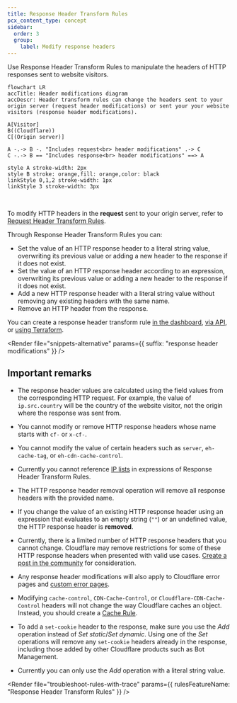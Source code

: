 ```yaml
---
title: Response Header Transform Rules
pcx_content_type: concept
sidebar:
  order: 3
  group:
    label: Modify response headers
---
```



Use Response Header Transform Rules to manipulate the headers of HTTP responses sent to website visitors.

```mermaid
flowchart LR
accTitle: Header modifications diagram
accDescr: Header transform rules can change the headers sent to your origin server (request header modifications) or sent your your website visitors (response header modifications).

A[Visitor]
B((Cloudflare))
C[(Origin server)]

A -.-> B -. "Includes request<br> header modifications" .-> C
C -.-> B == "Includes response<br> header modifications" ==> A

style A stroke-width: 2px
style B stroke: orange,fill: orange,color: black
linkStyle 0,1,2 stroke-width: 1px
linkStyle 3 stroke-width: 3px
```

<br />

To modify HTTP headers in the **request** sent to your origin server, refer to [Request Header Transform Rules](/rules/transform/request-header-modification/).

Through Response Header Transform Rules you can:

- Set the value of an HTTP response header to a literal string value, overwriting its previous value or adding a new header to the response if it does not exist.
- Set the value of an HTTP response header according to an expression, overwriting its previous value or adding a new header to the response if it does not exist.
- Add a new HTTP response header with a literal string value without removing any existing headers with the same name.
- Remove an HTTP header from the response.

You can create a response header transform rule [in the dashboard](/rules/transform/response-header-modification/create-dashboard/), [via API](/rules/transform/response-header-modification/create-api/), or [using Terraform](/terraform/additional-configurations/transform-rules/#create-a-response-header-transform-rule).

<Render
	file="snippets-alternative"
	params={{ suffix: "response header modifications" }}
/>

## Important remarks

- The response header values are calculated using the field values from the corresponding HTTP request. For example, the value of `ip.src.country` will be the country of the website visitor, not the origin where the response was sent from.

- You cannot modify or remove HTTP response headers whose name starts with `cf-` or `x-cf-`.

- You cannot modify the value of certain headers such as `server`, `eh-cache-tag`, or `eh-cdn-cache-control`.

- Currently you cannot reference [IP lists](/waf/tools/lists/custom-lists/#lists-with-ip-addresses-ip-lists) in expressions of Response Header Transform Rules.

- The HTTP response header removal operation will remove all response headers with the provided name.

- If you change the value of an existing HTTP response header using an expression that evaluates to an empty string (`""`) or an undefined value, the HTTP response header is **removed**.

- Currently, there is a limited number of HTTP response headers that you cannot change. Cloudflare may remove restrictions for some of these HTTP response headers when presented with valid use cases. [Create a post in the community](https://community.cloudflare.com) for consideration.

- Any response header modifications will also apply to Cloudflare error pages and [custom error pages](/rules/custom-errors/).

- Modifying `cache-control`, `CDN-Cache-Control`, or `Cloudflare-CDN-Cache-Control` headers will not change the way Cloudflare caches an object. Instead, you should create a [Cache Rule](/cache/how-to/cache-rules/).

- To add a `set-cookie` header to the response, make sure you use the _Add_ operation instead of _Set static_/_Set dynamic_. Using one of the _Set_ operations will remove any `set-cookie` headers already in the response, including those added by other Cloudflare products such as Bot Management.

- Currently you can only use the _Add_ operation with a literal string value.

<Render
	file="troubleshoot-rules-with-trace"
	params={{ rulesFeatureName: "Response Header Transform Rules" }}
/>
